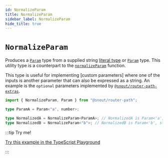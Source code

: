 ```yaml
---
id: NormalizeParam
title: NormalizeParam
sidebar_label: NormalizeParam
hide_title: true
---
```


# `NormalizeParam`

Produces a [`Param`] type from a supplied string [literal type] or [`Param`]
type. This utility type is a counterpart to the [`normalizeParam`] function.

This type is useful for implementing [custom parameters] where one of the inputs
is another parameter that can also be expressed as a string. An example is the
`optional` parameters implemented by [`@snout/router-path-extras`].

```ts no-transpile
import { NormalizeParam, Param } from "@snout/router-path";

type ParamA = Param<"a", number>;

type NormalizedA = NormalizeParam<ParamA>; // NormalizedA is Param<'a', number>
type NormalizedB = NormalizeParam<"b">; // NormalizedB is Param<'b', string>
```

:::tip Try me!

[Try this example in the TypeScript Playground](https://www.typescriptlang.org/play?#code/JYWwDg9gTgLgBAbwHLRAQwDbAF4FMAKaUaIANHIcSAL5wBmUEIcA5AAIDOAdhAK4wB6Rv1xQAtGDQwAFiwBQcmAE8wuCkRIBBOAF51VADws0Lcl14gARqIB8C5argoo6LHgAm2vc9c4CGkANKLRs4AQEnVEw-TzhgDn0SIxMzC2soOwc1H2iPACFdSJdc-0MWSxZQuGrwot98uITgwPLTOA4YKGAuAHMbIA)

:::

<!-- References -->

[`normalizeparam`]: ../normalizeParam.mdx
[`param`]: Param.mdx
[`@snout/router-path-extras`]: https://snout.dev/router-path-extras
[literal type]: https://www.typescriptlang.org/docs/handbook/2/everyday-types.html#literal-types
